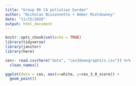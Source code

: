 ```yaml
---
title: "Group 06 CA pollution burden"
author: "Nicholas Bissonnette + Amber Mceldowney"
date: "11/25/2020"
output: html_document
---
```


```r
knitr::opts_chunk$set(echo = TRUE)
library(tidyverse)
library(janitor)
library(here)
```

```r
ces<- read.csv(here("data", "ces3demographics.csv")) %>% 
  clean_names()
```

```r
ggplot(data = ces, aes(x=white, y=ces_3_0_score)) +
  geom_point()
```

